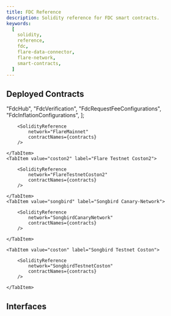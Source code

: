 ```yaml
---
title: FDC Reference
description: Solidity reference for FDC smart contracts.
keywords:
  [
    solidity,
    reference,
    fdc,
    flare-data-connector,
    flare-network,
    smart-contracts,
  ]
---
```



## Deployed Contracts

  "FdcHub",
  "FdcVerification",
  "FdcRequestFeeConfigurations",
  "FdcInflationConfigurations",
];

<Tabs block>
    <TabItem value="flare" label="Flare Mainnet" default>

        <SolidityReference
            network="FlareMainnet"
            contractNames={contracts}
        />

    </TabItem>
    <TabItem value="coston2" label="Flare Testnet Coston2">

        <SolidityReference
            network="FlareTestnetCoston2"
            contractNames={contracts}
        />

    </TabItem>
    <TabItem value="songbird" label="Songbird Canary-Network">

        <SolidityReference
            network="SongbirdCanaryNetwork"
            contractNames={contracts}
        />

    </TabItem>

    <TabItem value="coston" label="Songbird Testnet Coston">

        <SolidityReference
            network="SongbirdTestnetCoston"
            contractNames={contracts}
        />

    </TabItem>

</Tabs>

## Interfaces

<DocCardList />
